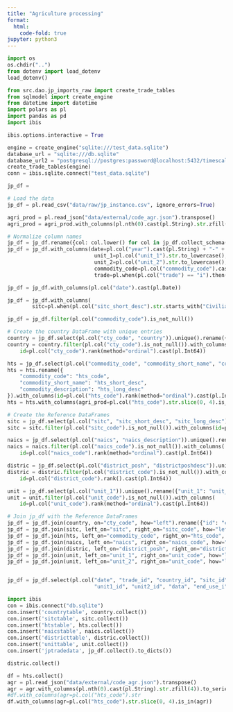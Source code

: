 ```yaml
---
title: "Agriculture processing"
format:
  html:
    code-fold: true
jupyter: python3
---
```


```python
import os
os.chdir("..")
from dotenv import load_dotenv
load_dotenv()
```

```python
from src.dao.jp_imports_raw import create_trade_tables
from sqlmodel import create_engine
from datetime import datetime
import polars as pl
import pandas as pd
import ibis

ibis.options.interactive = True
```

```python
engine = create_engine("sqlite:///test_data.sqlite")
database_url = "sqlite:///db.sqlite"
database_url2 = "postgresql://postgres:password@localhost:5432/timescaledb"
create_trade_tables(engine)
conn = ibis.sqlite.connect("test_data.sqlite")
```

```python
jp_df = 
```

```python
# Load the data
jp_df = pl.read_csv("data/raw/jp_instance.csv", ignore_errors=True)

agri_prod = pl.read_json("data/external/code_agr.json").transpose()
agri_prod = agri_prod.with_columns(pl.nth(0).cast(pl.String).str.zfill(4)).to_series().to_list()

# Normalize column names
jp_df = jp_df.rename({col: col.lower() for col in jp_df.collect_schema().names()})
jp_df = jp_df.with_columns(date=pl.col("year").cast(pl.String) + "-" + pl.col("month").cast(pl.String) + "-01",
                            unit_1=pl.col("unit_1").str.to_lowercase(),
                            unit_2=pl.col("unit_2").str.to_lowercase(),
                            commodity_code=pl.col("commodity_code").cast(pl.String).str.zfill(10),
                            trade=pl.when(pl.col("trade") == "i").then(1).otherwise(2)).rename({"trade": "trade_id"})

jp_df = jp_df.with_columns(pl.col("date").cast(pl.Date))

jp_df = jp_df.with_columns(
        sitc=pl.when(pl.col("sitc_short_desc").str.starts_with("Civilian")).then(9998).when(pl.col("sitc_short_desc").str.starts_with("-")).then(9999).otherwise(pl.col("sitc")))

jp_df = jp_df.filter(pl.col("commodity_code").is_not_null())

# Create the country DataFrame with unique entries
country = jp_df.select(pl.col("cty_code", "country")).unique().rename({"country": "country_name"})
country = country.filter(pl.col("cty_code").is_not_null()).with_columns(
    id=pl.col("cty_code").rank(method="ordinal").cast(pl.Int64))

hts = jp_df.select(pl.col("commodity_code", "commodity_short_name", "commodity_description")).unique()
hts = hts.rename({
    "commodity_code": "hts_code",
    "commodity_short_name": "hts_short_desc",
    "commodity_description": "hts_long_desc"
}).with_columns(id=pl.col("hts_code").rank(method="ordinal").cast(pl.Int64))
hts = hts.with_columns(agri_prod=pl.col("hts_code").str.slice(0, 4).is_in(agri_prod))

# Create the Reference DataFrames
sitc = jp_df.select(pl.col("sitc", "sitc_short_desc", "sitc_long_desc")).unique().rename({"sitc": "sitc_code"})
sitc = sitc.filter(pl.col("sitc_code").is_not_null()).with_columns(id=pl.col("sitc_code").rank(method="ordinal").cast(pl.Int64))

naics = jp_df.select(pl.col("naics", "naics_description")).unique().rename({"naics": "naics_code"}).cast(pl.String)
naics = naics.filter(pl.col("naics_code").is_not_null()).with_columns(
    id=pl.col("naics_code").rank(method="ordinal").cast(pl.Int64))

distric = jp_df.select(pl.col("district_posh", "districtposhdesc")).unique().rename({"district_posh": "district_code", "districtposhdesc": "district_desc"})
distric = distric.filter(pl.col("district_code").is_not_null()).with_columns(
    id=pl.col("district_code").rank().cast(pl.Int64))

unit = jp_df.select(pl.col("unit_1")).unique().rename({"unit_1": "unit_code"})
unit = unit.filter(pl.col("unit_code").is_not_null()).with_columns(
    id=pl.col("unit_code").rank(method="ordinal").cast(pl.Int64))

# Join jp_df with the Reference DataFrames
jp_df = jp_df.join(country, on="cty_code", how="left").rename({"id": "country_id"})
jp_df = jp_df.join(sitc, left_on="sitc", right_on="sitc_code", how="left").rename({"id": "sitc_id"})
jp_df = jp_df.join(hts, left_on="commodity_code", right_on="hts_code", how="left").rename({"id": "hts_id"})
jp_df = jp_df.join(naics, left_on="naics", right_on="naics_code", how="left").rename({"id": "naics_id"})
jp_df = jp_df.join(distric, left_on="district_posh", right_on="district_code", how="left").rename({"id": "district_id"})
jp_df = jp_df.join(unit, left_on="unit_1", right_on="unit_code", how="left").rename({"id": "unit1_id"})
jp_df = jp_df.join(unit, left_on="unit_2", right_on="unit_code", how="left").rename({"id": "unit2_id"})


jp_df = jp_df.select(pl.col("date", "trade_id", "country_id", "sitc_id", "hts_id", "naics_id", "district_id", 
                            "unit1_id", "unit2_id", "data", "end_use_i", "end_use_e", "qty_1", "qty_2"))
```

```python
import ibis
con = ibis.connect("db.sqlite")
con.insert('countrytable', country.collect())
con.insert('sitctable', sitc.collect())
con.insert('htstable', hts.collect())
con.insert('naicstable', naics.collect())
con.insert('districttable', distric.collect())
con.insert('unittable', unit.collect())
con.insert('jptradedata', jp_df.collect().to_dicts())
```

```python
distric.collect()
```

```python
df = hts.collect()
agr = pl.read_json("data/external/code_agr.json").transpose()
agr = agr.with_columns(pl.nth(0).cast(pl.String).str.zfill(4)).to_series().to_list()
#df.with_columns(agr=pl.col("hts_code").str
df.with_columns(agr=pl.col("hts_code").str.slice(0, 4).is_in(agr))
```
